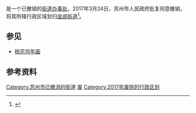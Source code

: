 {{中国乡级行政区
| 景观照片文件名 =201603 Beisi Pagoda and Xiangcheng District.JPG
| 景观照片描述 = 桃花坞社区内的[[北寺塔|北寺塔]]
|32/05/03/006/000}}

'''{{PAGENAMEBASE}}'''是{{PRC admin/fullname|32/05/08}}一个已撤销的[[街道办事处|街道办事处]]，2017年3月24日，苏州市人民政府批复同意撤销{{PAGENAMEBASE}}，将其所辖行政区域划归[[金阊街道|金阊街道]]<ref>{{Cite web |url=http://www.zfxxgk.suzhou.gov.cn/sxqzf/szsrmzf/201703/t20170328_856500.html |title=《苏州市人民政府关于同意姑苏区街道行政区划调整的批复》（苏府复〔2017〕19号） |access-date=2018-05-21 |archive-url=https://web.archive.org/web/20180521191809/http://www.zfxxgk.suzhou.gov.cn/sxqzf/szsrmzf/201703/t20170328_856500.html |archive-date=2018-05-21 |dead-url=yes }}</ref>。

== 参见 ==
*[[桃花坞年画|桃花坞年画]]

== 参考资料 ==
{{reflist}}

{{江苏行政区划小作品}}
[[Category:苏州市已撤消的街道|Category:苏州市已撤消的街道]]
[[Category:姑苏区行政区划|废]]
[[Category:2017年废除的行政区划|Category:2017年废除的行政区划]]